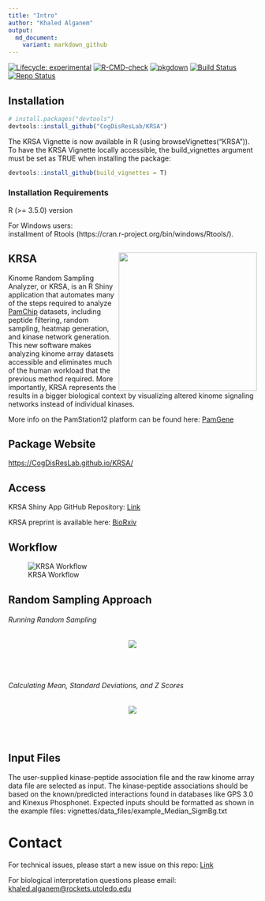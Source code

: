 ```yaml
---
title: "Intro"
author: "Khaled Alganem"
output:
  md_document:
    variant: markdown_github
---
```


<!-- badges: start -->

[![Lifecycle: experimental](https://img.shields.io/badge/lifecycle-experimental-orange.svg)](https://www.tidyverse.org/lifecycle/#experimental) [![R-CMD-check](https://github.com/CogDisResLab/KRSA/actions/workflows/R-CMD-check.yaml/badge.svg)](https://github.com/CogDisResLab/KRSA/actions/workflows/R-CMD-check.yaml) [![pkgdown](https://github.com/CogDisResLab/KRSA/actions/workflows/pkgdown.yml/badge.svg)](https://github.com/CogDisResLab/KRSA/actions/workflows/pkgdown.yml) [![Build Status](https://www.travis-ci.com/CogDisResLab/KRSA.svg?branch=master)](https://www.travis-ci.com/CogDisResLab/KRSA) [![Repo Status](https://www.repostatus.org/badges/latest/active.svg)](https://www.repostatus.org/#active)

<!-- badges: end -->

## Installation

``` r
# install.packages("devtools")
devtools::install_github("CogDisResLab/KRSA")
```

The KRSA Vignette is now available in R (using browseVignettes("KRSA")). To have the KRSA Vignette locally accessible, the build_vignettes argument must be set as TRUE when installing the package:

``` r
devtools::install_github(build_vignettes = T)
```

### Installation Requirements 
R (>= 3.5.0) version  

For Windows users:  
installment of Rtools (https://cran.r-project.org/bin/windows/Rtools/). 


## KRSA <img src="man/figures/logo.png" align="right" height="280"/>

Kinome Random Sampling Analyzer, or KRSA, is an R Shiny application that automates many of the steps required to analyze [PamChip](%22https://pamgene.com/technology/%22) datasets, including peptide filtering, random sampling, heatmap generation, and kinase network generation. This new software makes analyzing kinome array datasets accessible and eliminates much of the human workload that the previous method required. More importantly, KRSA represents the results in a bigger biological context by visualizing altered kinome signaling networks instead of individual kinases.

More info on the PamStation12 platform can be found here: [PamGene](%22https://pamgene.com/%22)

## Package Website

<https://CogDisResLab.github.io/KRSA/>

## Access

KRSA Shiny App GitHub Repository: [Link](https://github.com/CogDisResLab/KRSA_App)

KRSA preprint is available here: [BioRxiv](https://www.biorxiv.org/content/10.1101/2020.08.26.268581v1)

## Workflow

![KRSA Workflow](man/figures/workflow.jpg)

## Random Sampling Approach

###### Running Random Sampling

<p align="center">
  <img src="man/figures/rand_sampling_DMPK.gif"/>
</p>

<br /> <br />

###### Calculating Mean, Standard Deviations, and Z Scores

<p align="center">
  <img src="man/figures/rand_explain_new.png"/>
</p>

<br /><br />

## Input Files

The user-supplied kinase-peptide association file and the raw kinome array data file are selected as input. The kinase-peptide associations should be based on the known/predicted interactions found in databases like GPS 3.0 and Kinexus Phosphonet. Expected inputs should be formatted as shown in the example files: vignettes/data_files/example_Median_SigmBg.txt

# Contact

For technical issues, please start a new issue on this repo: [Link](https://github.com/CogDisResLab/KRSA/issues)

For biological interpretation questions please email: [khaled.alganem\@rockets.utoledo.edu](mailto:khaled.alganem@rockets.utoledo.edu)
